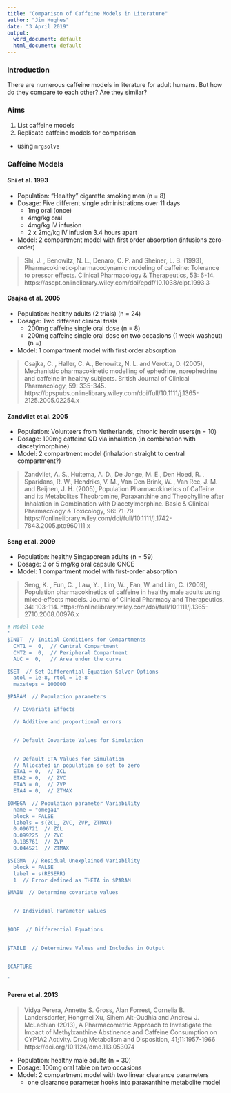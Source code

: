 ```yaml
---
title: "Comparison of Caffeine Models in Literature"
author: "Jim Hughes"
date: "3 April 2019"
output:
  word_document: default
  html_document: default
---
```

### Introduction

There are numerous caffeine models in literature for adult humans. But how do
they compare to each other? Are they similar?

### Aims

1. List caffeine models
2. Replicate caffeine models for comparison
  + using `mrgsolve`
  
### Caffeine Models

#### Shi et al. 1993

* Population: "Healthy" cigarette smoking men (n = 8)
* Dosage: Five different single administrations over 11 days
    + 1mg oral (once)
    + 4mg/kg oral
    + 4mg/kg IV infusion
    + 2 x 2mg/kg IV infusion 3.4 hours apart
* Model: 2 compartment model with first order absorption (infusions zero-order)

> Shi, J. , Benowitz, N. L., Denaro, C. P. and Sheiner, L. B. (1993), 
Pharmacokinetic‐pharmacodynamic modeling of caffeine: Tolerance to pressor 
effects. Clinical Pharmacology & Therapeutics, 53: 6-14.
https://ascpt.onlinelibrary.wiley.com/doi/epdf/10.1038/clpt.1993.3

#### Csajka et al. 2005

* Population: healthy adults (2 trials) (n = 24)
* Dosage: Two different clinical trials
    + 200mg caffeine single oral dose (n = 8)
    + 200mg caffeine single oral dose on two occasions (1 week washout) (n =)
* Model: 1 compartment model with first order absorption

> Csajka, C. , Haller, C. A., Benowitz, N. L. and Verotta, D. (2005), 
Mechanistic pharmacokinetic modelling of ephedrine, norephedrine and caffeine 
in healthy subjects. British Journal of Clinical Pharmacology, 59: 335-345.
https://bpspubs.onlinelibrary.wiley.com/doi/full/10.1111/j.1365-2125.2005.02254.x

####  Zandvliet et al. 2005

* Population: Volunteers from Netherlands, chronic heroin users(n = 10)
* Dosage: 100mg caffeine QD via inhalation (in combination with diacetylmorphine)
* Model: 2 compartment model (inhalation straight to central compartment?)

> Zandvliet, A. S., Huitema, A. D., De Jonge, M. E., Den Hoed, R. , Sparidans, 
R. W., Hendriks, V. M., Van Den Brink, W. , Van Ree, J. M. and Beijnen, J. H. 
(2005), Population Pharmacokinetics of Caffeine and its Metabolites Theobromine,
Paraxanthine and Theophylline after Inhalation in Combination with 
Diacetylmorphine. Basic & Clinical Pharmacology & Toxicology, 96: 71-79
https://onlinelibrary.wiley.com/doi/full/10.1111/j.1742-7843.2005.pto960111.x

#### Seng et al. 2009

* Population: healthy Singaporean adults (n = 59)
* Dosage: 3 or 5 mg/kg oral capsule ONCE
* Model: 1 compartment model with first-order absorption

> Seng, K. , Fun, C. , Law, Y. , Lim, W. , Fan, W. and Lim, C. (2009), Population
pharmacokinetics of caffeine in healthy male adults using mixed‐effects models. 
Journal of Clinical Pharmacy and Therapeutics, 34: 103-114. 
https://onlinelibrary.wiley.com/doi/full/10.1111/j.1365-2710.2008.00976.x

```r
# Model Code
'
$INIT  // Initial Conditions for Compartments
  CMT1 =  0,  // Central Compartment
  CMT2 =  0,  // Peripheral Compartment
  AUC =  0,   // Area under the curve

$SET  // Set Differential Equation Solver Options			
  atol = 1e-8, rtol = 1e-8
  maxsteps = 100000

$PARAM  // Population parameters

  // Covariate Effects

  // Additive and proportional errors


  // Default Covariate Values for Simulation


  // Default ETA Values for Simulation
  // Allocated in population so set to zero
  ETA1 = 0,  // ZCL
  ETA2 = 0,  // ZVC
  ETA3 = 0,  // ZVP
  ETA4 = 0,  // ZTMAX

$OMEGA  // Population parameter Variability
  name = "omega1"
  block = FALSE
  labels = s(ZCL, ZVC, ZVP, ZTMAX)
  0.096721  // ZCL
  0.099225  // ZVC
  0.185761  // ZVP
  0.044521  // ZTMAX

$SIGMA  // Residual Unexplained Variability	
  block = FALSE
  label = s(RESERR)
  1  // Error defined as THETA in $PARAM

$MAIN  // Determine covariate values


  // Individual Parameter Values


$ODE  // Differential Equations


$TABLE  // Determines Values and Includes in Output	


$CAPTURE 

'
```

#### Perera et al. 2013

> Vidya Perera, Annette S. Gross, Alan Forrest, Cornelia B. Landersdorfer, 
Hongmei Xu, Sihem Ait-Oudhia and Andrew J. McLachlan (2013), A Pharmacometric 
Approach to Investigate the Impact of Methylxanthine Abstinence and Caffeine 
Consumption on CYP1A2 Activity. Drug Metabolism and Disposition, 41;11:1957-1966
https://doi.org/10.1124/dmd.113.053074

* Population: healthy male adults (n = 30)
* Dosage: 100mg oral table on two occasions
* Model: 2 compartment model with two linear clearance parameters
    + one clearance parameter hooks into paraxanthine metabolite model
    
    